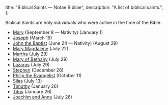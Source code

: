   title: "Biblical Saints — Notae Bibliae",
  description: "A list of biblical saints.",
};

<Initial text="Biblical Saints" />

Biblical Saints are holy individuals who were active in the time of the Bible.

- [Mary](/people/saints/biblical/mary) (September 8 — Nativity) (January 1)
- [Joseph](/people/saints/biblical/joseph) (March 19)
- [John the Baptist](/people/saints/biblical/john-the-baptist) (June 24 — Nativity) (August 29)
- [Mary Magdalene](/people/saints/biblical/mary-magdalene) (July 22)
- [Martha](/people/saints/biblical/martha) (July 29)
- [Mary of Bethany](/people/saints/biblical/mary-of-bethany) (July 29)
- [Lazarus](/people/saints/biblical/lazarus) (July 29)
- [Stephen](/people/saints/biblical/stephen) (December 26)
- [Philip the Evangelist](/people/saints/biblical/philip-the-evangelist) (October 11)
- [Silas](/people/saints/biblical/silas) (July 13)
- [Timothy](/people/saints/biblical/timothy) (January 26)
- [Titus](/people/saints/biblical/titus) (January 26)
- [Joachim and Anne](/people/saints/biblical/joachim-and-anne) (July 26)
